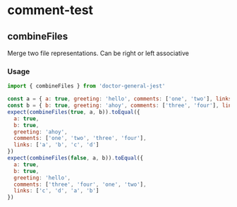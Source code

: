 # comment-test



## combineFiles

Merge two file representations. Can be right or left associative

### Usage
```js
import { combineFiles } from 'doctor-general-jest'

const a = { a: true, greeting: 'hello', comments: ['one', 'two'], links: ['a', 'b'] }
const b = { b: true, greeting: 'ahoy', comments: ['three', 'four'], links: ['c', 'd'] }
expect(combineFiles(true, a, b)).toEqual({
  a: true,
  b: true,
  greeting: 'ahoy',
  comments: ['one', 'two', 'three', 'four'],
  links: ['a', 'b', 'c', 'd']
})
expect(combineFiles(false, a, b)).toEqual({
  a: true,
  b: true,
  greeting: 'hello',
  comments: ['three', 'four', 'one', 'two'],
  links: ['c', 'd', 'a', 'b']
})
```